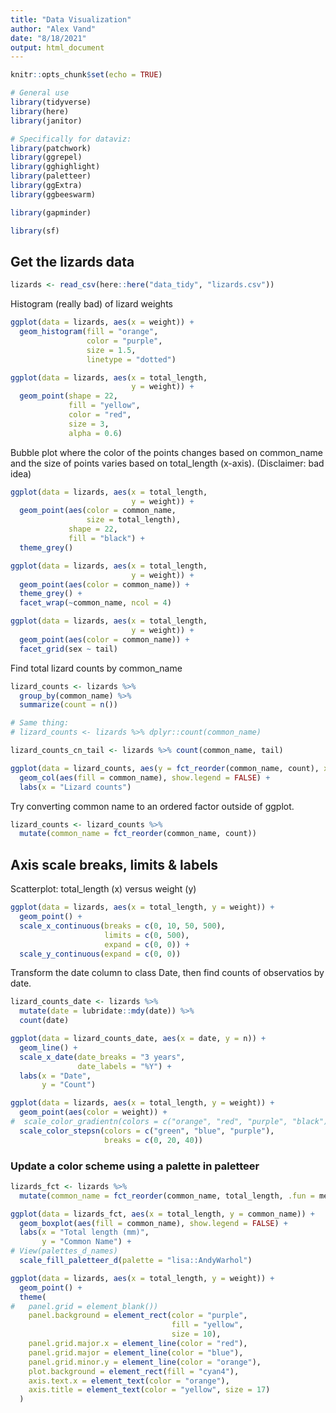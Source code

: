 ```yaml
---
title: "Data Visualization"
author: "Alex Vand"
date: "8/18/2021"
output: html_document
---
```


```r
knitr::opts_chunk$set(echo = TRUE)

# General use
library(tidyverse)
library(here)
library(janitor)

# Specifically for dataviz:
library(patchwork)
library(ggrepel)
library(gghighlight)
library(paletteer)
library(ggExtra)
library(ggbeeswarm)

library(gapminder)

library(sf)
```

## Get the lizards data

```r
lizards <- read_csv(here::here("data_tidy", "lizards.csv"))
```

Histogram (really bad) of lizard weights
```r
ggplot(data = lizards, aes(x = weight)) +
  geom_histogram(fill = "orange",
                 color = "purple",
                 size = 1.5,
                 linetype = "dotted")
```

```r
ggplot(data = lizards, aes(x = total_length,
                           y = weight)) +
  geom_point(shape = 22,
             fill = "yellow",
             color = "red",
             size = 3,
             alpha = 0.6)
```

Bubble plot where the color of the points changes based on common_name and the size of points varies based on total_length (x-axis).
(Disclaimer: bad idea)

```r
ggplot(data = lizards, aes(x = total_length,
                           y = weight)) +
  geom_point(aes(color = common_name,
                 size = total_length),
             shape = 22,
             fill = "black") +
  theme_grey()
```

```r
ggplot(data = lizards, aes(x = total_length,
                           y = weight)) +
  geom_point(aes(color = common_name)) +
  theme_grey() +
  facet_wrap(~common_name, ncol = 4)
```

```r
ggplot(data = lizards, aes(x = total_length,
                           y = weight)) +
  geom_point(aes(color = common_name)) +
  facet_grid(sex ~ tail)
```

Find total lizard counts by common_name
```r
lizard_counts <- lizards %>% 
  group_by(common_name) %>% 
  summarize(count = n())

# Same thing:
# lizard_counts <- lizards %>% dplyr::count(common_name)

lizard_counts_cn_tail <- lizards %>% count(common_name, tail)
```

```r
ggplot(data = lizard_counts, aes(y = fct_reorder(common_name, count), x = count)) +
  geom_col(aes(fill = common_name), show.legend = FALSE) +
  labs(x = "Lizard counts")
```

Try converting common name to an ordered factor outside of ggplot.
```r
lizard_counts <- lizard_counts %>%
  mutate(common_name = fct_reorder(common_name, count))
```

## Axis scale breaks, limits & labels

Scatterplot: total_length (x) versus weight (y)
```r
ggplot(data = lizards, aes(x = total_length, y = weight)) +
  geom_point() +
  scale_x_continuous(breaks = c(0, 10, 50, 500),
                     limits = c(0, 500),
                     expand = c(0, 0)) +
  scale_y_continuous(expand = c(0, 0))
```

Transform the date column to class Date, then find counts of observatios by date.
```r
lizard_counts_date <- lizards %>% 
  mutate(date = lubridate::mdy(date)) %>% 
  count(date)
```

```r
ggplot(data = lizard_counts_date, aes(x = date, y = n)) +
  geom_line() +
  scale_x_date(date_breaks = "3 years",
               date_labels = "%Y") +
  labs(x = "Date",
       y = "Count")
```


```r
ggplot(data = lizards, aes(x = total_length, y = weight)) +
  geom_point(aes(color = weight)) +
#  scale_color_gradientn(colors = c("orange", "red", "purple", "black")) +
  scale_color_stepsn(colors = c("green", "blue", "purple"),
                     breaks = c(0, 20, 40))
```

### Update a color scheme using a palette in paletteer

```r
lizards_fct <- lizards %>% 
  mutate(common_name = fct_reorder(common_name, total_length, .fun = median))

ggplot(data = lizards_fct, aes(x = total_length, y = common_name)) +
  geom_boxplot(aes(fill = common_name), show.legend = FALSE) +
  labs(x = "Total length (mm)",
       y = "Common Name") +
# View(palettes_d_names)
  scale_fill_paletteer_d(palette = "lisa::AndyWarhol")
```

```r
ggplot(data = lizards, aes(x = total_length, y = weight)) +
  geom_point() +
  theme(
#   panel.grid = element_blank())
    panel.background = element_rect(color = "purple",
                                    fill = "yellow",
                                    size = 10),
    panel.grid.major.x = element_line(color = "red"),
    panel.grid.major = element_line(color = "blue"),
    panel.grid.minor.y = element_line(color = "orange"),
    plot.background = element_rect(fill = "cyan4"),
    axis.text.x = element_text(color = "orange"),
    axis.title = element_text(color = "yellow", size = 17)
  )
```





















